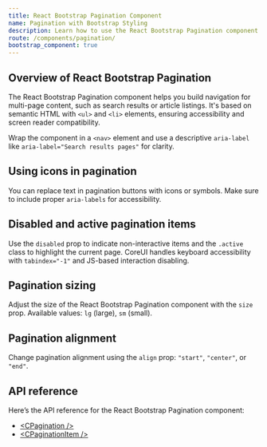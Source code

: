 ```yaml
---
title: React Bootstrap Pagination Component
name: Pagination with Bootstrap Styling
description: Learn how to use the React Bootstrap Pagination component from CoreUI to create accessible and responsive navigation between pages, including sizing, alignment, and icon support.
route: /components/pagination/
bootstrap_component: true
---
```


## Overview of React Bootstrap Pagination

The React Bootstrap Pagination component helps you build navigation for multi-page content, such as search results or article listings. It's based on semantic HTML with `<ul>` and `<li>` elements, ensuring accessibility and screen reader compatibility.

Wrap the component in a `<nav>` element and use a descriptive `aria-label` like `aria-label="Search results pages"` for clarity.

<ExampleSnippet className="theme-bootstrap" component="PaginationExample" componentName="React Bootstrap Pagination" />

## Using icons in pagination

You can replace text in pagination buttons with icons or symbols. Make sure to include proper `aria-labels` for accessibility.

<ExampleSnippet className="theme-bootstrap" component="PaginationWorkingWithIconsExample" componentName="React Bootstrap Pagination" />

## Disabled and active pagination items

Use the `disabled` prop to indicate non-interactive items and the `.active` class to highlight the current page. CoreUI handles keyboard accessibility with `tabindex="-1"` and JS-based interaction disabling.

<ExampleSnippet className="theme-bootstrap" component="PaginationDisabledAndActiveExample" componentName="React Bootstrap Pagination" />

## Pagination sizing

Adjust the size of the React Bootstrap Pagination component with the `size` prop. Available values: `lg` (large), `sm` (small).

<ExampleSnippet className="theme-bootstrap" component="PaginationSizingLargeExample" componentName="React Bootstrap Pagination" />
<ExampleSnippet className="theme-bootstrap" component="PaginationSizingSmallExample" componentName="React Bootstrap Pagination" />

## Pagination alignment

Change pagination alignment using the `align` prop: `"start"`, `"center"`, or `"end"`.

<ExampleSnippet className="theme-bootstrap" component="PaginationAlignmentExample" componentName="React Bootstrap Pagination" />
<ExampleSnippet className="theme-bootstrap" component="PaginationAlignment2Example" componentName="React Bootstrap Pagination" />

## API reference

Here’s the API reference for the React Bootstrap Pagination component:

- [&lt;CPagination /&gt;](../api/#cpagination)
- [&lt;CPaginationItem /&gt;](../api/#cpaginationitem)
